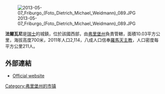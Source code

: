 [[Image:2013-05-07_Friburgo_(Foto_Dietrich_Michael_Weidmann)_089.JPG|right]]

'''法爾瓦尼'''是[[瑞士|瑞士]]的城鎮，位於該國西部，由[[弗里堡州|弗里堡州]]負責管轄，面積10.03平方公里，海拔高度700米，2011年人口2,114，八成人口信奉[[羅馬天主教|羅馬天主教]]，人口密度每平方公里211人。

==外部連結==
* [http://www.farvagny.ch Official website] {{Wayback|url=http://www.farvagny.ch/ |date=20150805031321 }} {{fr icon}}

{{Switzerland-geo-stub}}
[[Category:弗里堡州的市镇|Category:弗里堡州的市镇]]